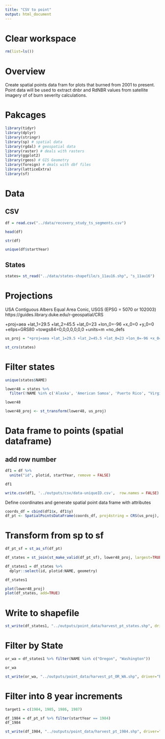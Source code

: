 ```yaml
---
title: "CSV to point"
output: html_document
---
```



# Clear workspace

```r
rm(list=ls()) 
```

# Overview

Create spatial points data  fram  for plots that burned from 2001 to present. Point data will be used  to extract  dnbr and RdNBR values from satellite imagery of of burn severity  calculations.

# Pakcages
```r
library(tidyr)
library(dplyr)
library(stringr)
library(sp) # spatial data
library(rgdal) # geospatial data
library(raster) # deals with rasters
library(ggplot2)
library(rgeos) # GIS Geometry
library(foreign) # deals with dbf files
library(latticeExtra)
library(sf)
```




# Data

## CSV

```r
df = read.csv("../data/recovery_study_ts_segments.csv")
```

```r
head(df)
```
```r
str(df)
```

```r
unique(df$startYear)
```

## States
```r
states= st_read("../data/states-shapefile/s_11au16.shp", "s_11au16")
```
# Projections
USA Contiguous Albers Equal Area Conic, USGS (EPSG = 5070 or 102003)
https://guides.library.duke.edu/r-geospatial/CRS

+proj=aea +lat_1=29.5 +lat_2=45.5 +lat_0=23 +lon_0=-96 +x_0=0 +y_0=0 +ellps=GRS80 +towgs84=0,0,0,0,0,0,0 +units=m +no_defs 
```r
us_proj = "+proj=aea +lat_1=29.5 +lat_2=45.5 +lat_0=23 +lon_0=-96 +x_0=0 +y_0=0 +ellps=GRS80 +towgs84=0,0,0,0,0,0,0 +units=m +no_defs"
```


```r
st_crs(states)
```

# Filter states
```r
unique(states$NAME)
```

```r
lower48 = states %>%
  filter(!NAME %in% c('Alaska', 'American Samoa', 'Puerto Rico', "Virgin Islands", "Guam", "Northern Marianas"))

lower48
```

```r
lower48_proj <- st_transform(lower48, us_proj)
```

# Data frame to  points (spatial dataframe)

## add row number
```r
df1 = df %>% 
  unite("id", plotid, startYear, remove = FALSE)

df1
```
```r
write.csv(df1, '../outputs/csv/data-uniqueID.csv',  row.names = FALSE)
```
Define coordinates and generate spatial point data frame with attributes

```r
coords_df = cbind(df1$x, df1$y)
df_pt <- SpatialPointsDataFrame(coords_df, proj4string = CRS(us_proj), data = df1)
```




# Transform from sp to sf

```r
df_pt_sf = st_as_sf(df_pt)
```

```r
df_states = st_join(st_make_valid(df_pt_sf), lower48_proj, largest=TRUE) 
```


```r
df_states1 = df_states %>% 
  dplyr::select(id, plotid:NAME, geometry) 
```

```r
df_states1
```

```r

plot(lower48_proj)
plot(df_states, add=TRUE)
```

# Write to shapefile

```r
st_write(df_states1, "../outputs/point_data/harvest_pt_states.shp", driver="ESRI Shapefile")
```

# Filter by State
```r
or_wa = df_states1 %>% filter(NAME %in% c("Oregon", "Washington"))

or_wa
```

```r
st_write(or_wa, "../outputs/point_data/harvest_pt_OR_WA.shp", driver="ESRI Shapefile")
```

# Filter into 8 year increments

```r
target1 = c(1984, 1985, 1986, 1987)
```

```r
df_1984 = df_pt_sf %>% filter(startYear == 1984)
df_1984
```

```r
st_write(df_1984, "../outputs/point_data/harvest_pt_1984.shp", driver="ESRI Shapefile")
```